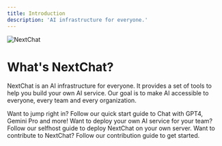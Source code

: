```yaml
---
title: Introduction
description: 'AI infrastructure for everyone.'
---
```


<img
  src="/images/cover.png"
  alt="NextChat"
/>

# What's NextChat?

NextChat is an AI infrastructure for everyone. It provides a set of tools to help you build your own AI service. Our goal is to make AI accessible to everyone, every team and every organization.

<Card title="Quick Start" icon="link" href="/quickstart/quickstart">
  Want to jump right in? Follow our quick start guide to Chat with GPT4, Gemini Pro and more!
</Card>

<Card title="Selfhost" icon="server" href="/quickstart/selfhost">
  Want to deploy your own AI service for your team? Follow our selfhost guide to deploy NextChat on your own server.
</Card>

<Card title="Contribute" icon="github" href="/contribution/contribute">
  Want to contribute to NextChat? Follow our contribution guide to get started.
</Card>